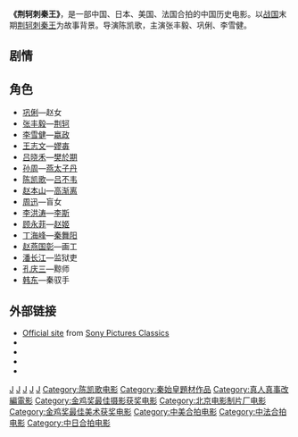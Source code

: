 {{电影信息框
|name = 荆轲刺秦王
|image = The Emperor and the Assassin.jpg
|image size = 
|alt = 
|caption = 
|traditional = 荊軻刺秦王
|simplified = 荆轲刺秦王
|pinyin = Jīng Kē Cì Qín Wáng
|jyutping = 
|director = [[陈凯歌|陈凯歌]]
|producer = [[韩三平|韩三平]]<br>陈凯歌<br>角川历彦<br>古川博三
|writer = 陈凯歌<br>王培公
|screenplay = 
|story = 
|narrator = 
|starring = [[巩俐|巩俐]]<br>[[张丰毅|张丰毅]]<br>[[周迅|周迅]]<br>[[李雪健|李雪健]]<br>陈凯歌
|music = [[赵季平|赵季平]]
|cinematography = [[赵非|赵非]]
|editing = 周新霞 
|studio = [[北京电影制片厂|北京电影制片厂]]<br>[[Canal+|Canal+]]<br>[[角川书店|角川书店]]
|distributor = 
|released = 1998年10月8日 (中国)<br>1999年12月15日 (香港)<br>1999年12月17日 (美国)<br>2000年7月21日 (英国)
|runtime = 162分
|country = {{中國大陸電影產地}}
|language = [[汉语普通话|汉语普通话]]
|budget = 
|gross = 
}}
'''《荆轲刺秦王》'''，是一部中国、日本、美国、法国合拍的中国历史电影。以[[战国|战国]]末期[[荆轲刺秦王|荆轲刺秦王]]为故事背景。导演陈凯歌，主演张丰毅、巩俐、李雪健。

== 剧情 ==
{{no plot}}
== 角色 ==
*[[巩俐|巩俐]]—赵女
*[[张丰毅|张丰毅]]—[[荆轲|荆轲]]
*[[李雪健|李雪健]]—[[嬴政|嬴政]]
*[[王志文|王志文]]—[[嫪毐|嫪毐]]
*[[吕晓禾|吕晓禾]]—[[樊於期|樊於期]]
*[[孙周|孙周]]—[[燕太子丹|燕太子丹]]
*[[陈凯歌|陈凯歌]]—[[吕不韦|吕不韦]]
*[[赵本山|赵本山]]—[[高渐离|高渐离]]
*[[周迅|周迅]]—盲女
*[[李洪涛|李洪涛]]—[[李斯|李斯]]
*[[顾永菲|顾永菲]]—[[赵姬|赵姬]]
*[[丁海峰|丁海峰]]—[[秦舞阳|秦舞阳]]
*[[赵燕国彰|赵燕国彰]]—画工
*[[潘长江|潘长江]]—监狱吏
*[[孔庆三|孔庆三]]—黥师
*[[韩东|韩东]]—秦驭手

==外部链接==
*[https://web.archive.org/web/20081104112853/http://www.sonypictures.com/classics/emperorandassassin/index.html Official site] from [[Sony_Pictures_Classics|Sony Pictures Classics]]
*{{imdb title|id=0162866|title=The Emperor and the Assassin}}
*{{Amg movie|180103|The Emperor and the Assassin}}
*{{rotten-tomatoes|id=emperor_and_the_assassin|title=The Emperor and the Assassin}}
*{{metacritic film|id=emperorandtheassassin|title=The Emperor and the Assassin}}
{{陳凱歌}}

[[Category:中國戰國時代背景電影|J]]
[[Category:1998年中国电影作品|J]]
[[Category:中国剧情片|J]]
[[Category:1990年代劇情片|J]]
[[Category:歷史人物題材電影|J]]
[[Category:陈凯歌电影|Category:陈凯歌电影]]
[[Category:秦始皇題材作品|Category:秦始皇題材作品]]
[[Category:真人真事改編電影|Category:真人真事改編電影]]
[[Category:金鸡奖最佳摄影获奖电影|Category:金鸡奖最佳摄影获奖电影]]
[[Category:北京电影制片厂电影|Category:北京电影制片厂电影]]
[[Category:金鸡奖最佳美术获奖电影|Category:金鸡奖最佳美术获奖电影]]
[[Category:中美合拍电影|Category:中美合拍电影]]
[[Category:中法合拍电影|Category:中法合拍电影]]
[[Category:中日合拍电影|Category:中日合拍电影]]